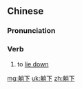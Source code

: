 ==Chinese==
{{zh-forms}}

===Pronunciation===
{{zh-pron
|m=tǎngxià,tl=y
|c=tong2 haa6
|cat=v
}}

===Verb===
{{zh-verb}}

# to [[lie down]]

[[mg:躺下]]
[[uk:躺下]]
[[zh:躺下]]